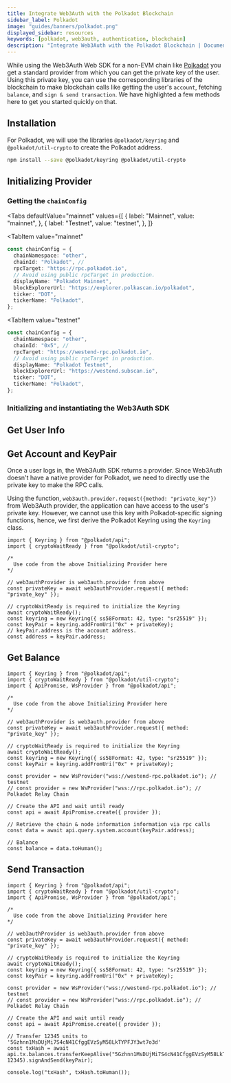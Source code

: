 ```yaml
---
title: Integrate Web3Auth with the Polkadot Blockchain
sidebar_label: Polkadot
image: "guides/banners/polkadot.png"
displayed_sidebar: resources
keywords: [polkadot, web3auth, authentication, blockchain]
description: "Integrate Web3Auth with the Polkadot Blockchain | Documentation - Web3Auth"
---
```



While using the Web3Auth Web SDK for a non-EVM chain like [Polkadot](https://www.polkadot.network/) you get a standard provider from which you can get
the private key of the user. Using this private key, you can use the corresponding libraries of the blockchain to make blockchain calls like getting
the user's `account`, fetching `balance`, and `sign & send transaction`. We have highlighted a few methods here to get you started quickly on that.

## Installation

For Polkadot, we will use the libraries `@polkadot/keyring` and `@polkadot/util-crypto` to create the Polkadot address.

```bash npm2yarn
npm install --save @polkadot/keyring @polkadot/util-crypto
```

## Initializing Provider

### Getting the `chainConfig`

<Tabs
 defaultValue="mainnet"
  values={[
    { label: "Mainnet", value: "mainnet", },
    { label: "Testnet", value: "testnet", },
  ]}
>
<TabItem
  value="mainnet"
>

```typescript
const chainConfig = {
  chainNamespace: "other",
  chainId: "Polkadot", //
  rpcTarget: "https://rpc.polkadot.io",
  // Avoid using public rpcTarget in production.
  displayName: "Polkadot Mainnet",
  blockExplorerUrl: "https://explorer.polkascan.io/polkadot",
  ticker: "DOT",
  tickerName: "Polkadot",
};
```

</TabItem>

<TabItem
  value="testnet"
>

```typescript
const chainConfig = {
  chainNamespace: "other",
  chainId: "0x5", //
  rpcTarget: "https://westend-rpc.polkadot.io",
  // Avoid using public rpcTarget in production.
  displayName: "Polkadot Testnet",
  blockExplorerUrl: "https://westend.subscan.io",
  ticker: "DOT",
  tickerName: "Polkadot",
};
```

</TabItem>
</Tabs>

### Initializing and instantiating the Web3Auth SDK

<InitializeWeb3Auth />

## Get User Info

<GetUserInfoSnippet />

## Get Account and KeyPair

Once a user logs in, the Web3Auth SDK returns a provider. Since Web3Auth doesn't have a native provider for Polkadot, we need to directly use the
private key to make the RPC calls.

Using the function, `web3auth.provider.request({method: "private_key"})` from Web3Auth provider, the application can have access to the user's private
key. However, we cannot use this key with Polkadot-specific signing functions, hence, we first derive the Polkadot Keyring using the `Keyring` class.

```tsx
import { Keyring } from "@polkadot/api";
import { cryptoWaitReady } from "@polkadot/util-crypto";

/*
  Use code from the above Initializing Provider here
*/

// web3authProvider is web3auth.provider from above
const privateKey = await web3authProvider.request({ method: "private_key" });

// cryptoWaitReady is required to initialize the Keyring
await cryptoWaitReady();
const keyring = new Keyring({ ss58Format: 42, type: "sr25519" });
const keyPair = keyring.addFromUri("0x" + privateKey);
// keyPair.address is the account address.
const address = keyPair.address;
```

## Get Balance

```tsx
import { Keyring } from "@polkadot/api";
import { cryptoWaitReady } from "@polkadot/util-crypto";
import { ApiPromise, WsProvider } from "@polkadot/api";

/*
  Use code from the above Initializing Provider here
*/

// web3authProvider is web3auth.provider from above
const privateKey = await web3authProvider.request({ method: "private_key" });

// cryptoWaitReady is required to initialize the Keyring
await cryptoWaitReady();
const keyring = new Keyring({ ss58Format: 42, type: "sr25519" });
const keyPair = keyring.addFromUri("0x" + privateKey);

const provider = new WsProvider("wss://westend-rpc.polkadot.io"); // testnet
// const provider = new WsProvider("wss://rpc.polkadot.io"); // Polkadot Relay Chain

// Create the API and wait until ready
const api = await ApiPromise.create({ provider });

// Retrieve the chain & node information information via rpc calls
const data = await api.query.system.account(keyPair.address);

// Balance
const balance = data.toHuman();
```

## Send Transaction

```tsx
import { Keyring } from "@polkadot/api";
import { cryptoWaitReady } from "@polkadot/util-crypto";
import { ApiPromise, WsProvider } from "@polkadot/api";

/*
  Use code from the above Initializing Provider here
*/

// web3authProvider is web3auth.provider from above
const privateKey = await web3authProvider.request({ method: "private_key" });

// cryptoWaitReady is required to initialize the Keyring
await cryptoWaitReady();
const keyring = new Keyring({ ss58Format: 42, type: "sr25519" });
const keyPair = keyring.addFromUri("0x" + privateKey);

const provider = new WsProvider("wss://westend-rpc.polkadot.io"); // testnet
// const provider = new WsProvider("wss://rpc.polkadot.io"); // Polkadot Relay Chain

// Create the API and wait until ready
const api = await ApiPromise.create({ provider });

// Transfer 12345 units to '5Gzhnn1MsDUjMi7S4cN41CfggEVzSyM58LkTYPFJY3wt7o3d'
const txHash = await api.tx.balances.transferKeepAlive("5Gzhnn1MsDUjMi7S4cN41CfggEVzSyM58LkTYPFJY3wt7o3d", 12345).signAndSend(keyPair);

console.log("txHash", txHash.toHuman());
```
